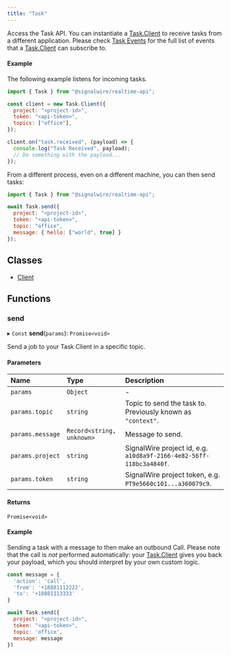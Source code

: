 ---
title: "Task"
---

Access the Task API. You can instantiate a [Task.Client](./task-client.mdx) to receive tasks from a different application. Please check [Task Events](./task-client.mdx#events) for the full list of events that a [Task.Client](./task-client.mdx) can subscribe to.

#### Example

The following example listens for incoming tasks.

```javascript
import { Task } from "@signalwire/realtime-api";

const client = new Task.Client({
  project: "<project-id>",
  token: "<api-token>",
  topics: ["office"],
});

client.on("task.received", (payload) => {
  console.log("Task Received", payload);
  // Do something with the payload...
});
```

From a different process, even on a different machine, you can then send tasks:

```js
import { Task } from "@signalwire/realtime-api";

await Task.send({
  project: "<project-id>",
  token: "<api-token>",
  topic: "office",
  message: { hello: ["world", true] }
});
```

## Classes

- [Client](./task-client.mdx)

## Functions

### send

▸ `Const` **send**(`params`): `Promise<void>`

Send a job to your Task Client in a specific topic.

#### Parameters

| Name             | Type                      | Description                                                         |
|:-----------------|:--------------------------|:--------------------------------------------------------------------|
| `params`         | `Object`                  | -                                                                   |
| `params.topic`   | `string`                  | Topic to send the task to. Previously known as `"context"`.         |
| `params.message` | `Record<string, unknown>` | Message to send.                                                    |
| `params.project` | `string`                  | SignalWire project id, e.g. `a10d8a9f-2166-4e82-56ff-118bc3a4840f`. |
| `params.token`   | `string`                  | SignalWire project token, e.g. `PT9e5660c101...a360079c9`.          |

#### Returns

`Promise<void>`

#### Example

Sending a task with a message to then make an outbound Call. Please note that the call is _not_ performed automatically: your [Task.Client](./task-client.mdx) gives you back your payload, which you should interpret by your own custom logic.

```js
const message = {
  'action': 'call',
  'from': '+18881112222',
  'to': '+18881113333'
}

await Task.send({
  project: "<project-id>",
  token: "<api-token>",
  topic: 'office',
  message: message
})
```

